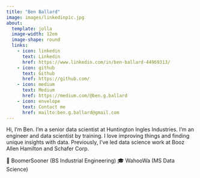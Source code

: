 ```yaml
---
title: "Ben Ballard"
image: images/linkedinpic.jpg
about:
  template: jolla
  image-width: 12em
  image-shape: round
  links:
    - icon: linkedin
      text: Linkedin
      href: https://www.linkedin.com/in/ben-ballard-44969313/
    - icon: github
      text: Github
      href: https://github.com/
    - icon: medium
      text: Medium
      href: https://medium.com/@ben.g.ballard
    - icon: envelope
      text: Contact me
      href: mailto:ben.g.ballard@gmail.com
---
```


Hi, I'm Ben.  I'm a senior data scientist at Huntington Ingles Industries.  I'm an engineer and data scientist by training.  I love improving things and finding unique insights with data.  Previously, I've led data science work at Booz Allen Hamilton and Schafer Corp.

🏈 BoomerSooner (BS Industrial Engineering)
🎓 WahooWa (MS Data Science)
